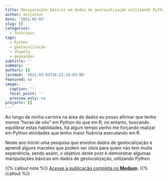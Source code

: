 ```yaml
---
title: Manipulações básicas em dados de geolocalização utilizando Python
author: acsjunior
date: '2021-03-03'
slug: []
categories:
  - Tutoriais
tags:
  - Python
  - geolocalização
  - shapely
  - geopandas
subtitle: ''
summary: ''
authors: []
lastmod: '2021-03-03T16:22:18-03:00'
featured: no
image:
  caption: ''
  focal_point: ''
  preview_only: no
projects: []
---
```


Ao longo da minha carreira na área de dados eu posso afirmar que tenho menos “horas de vôo” em Python do que em R, no entanto, buscando equilibrar estas habilidades, há algum tempo venho me forçando realizar em Python atividades que tenho maior fluência executando em R.

Neste ano iniciei uma pesquisa que envolve dados de geolocalização e aprendi alguns macetes que podem ser úteis para quem não tem muita experiência, sendo assim, o objetivo deste post é demonstrar algumas manipulações básicas em dados de geolocalização, utilizando Python.

{{% callout note %}}
[Acesse a publicação completa no **Medium**](https://juniorssz.medium.com/manipula%C3%A7%C3%B5es-b%C3%A1sicas-em-dados-de-geolocaliza%C3%A7%C3%A3o-utilizando-python-93960485779f).
{{% /callout %}}
